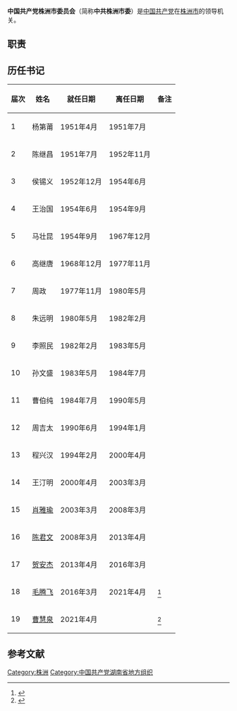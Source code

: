 {{Infobox PRCG
|中共机构名称=中国共产党株洲市委员会
|标志1=Danghui.svg
|格言1=[[为人民服务|为人民服务]]
|届数=
|任期始=
|任期终=
|人员名称=
|人员链接=
|职位1=书记
|人员1=
|职位2=副书记
|人员2=
|人数2=
|职位3=
|人员3=
|人数3=
|职位4=
|人员4=
|授权法源=[[中国共产党章程|中国共产党章程]]
|上级机构=[[中国共产党株洲市代表大会|中国共产党株洲市代表大会]]
|机构类型=
|行政级别=正地厅级
|常设机构=[[中国共产党株洲市委员会常务委员会|中国共产党株洲市委员会常务委员会]]
|本级纪检=[[中国共产党株洲市纪律检查委员会|中国共产党株洲市纪律检查委员会]]
|场所1=
|地址1=
|电话1=
|a=[[株洲市人民政府|株洲市人民政府]]
}}

'''中国共产党株洲市委员会'''（简称'''中共株洲市委'''）是[[中国共产党|中国共产党]]在[[株洲市|株洲市]]的领导机关。

== 职责 ==
{{:中国共产党地方组织}}

==历任书记==
{| class="wikitable"
|-
! 届次 !! 姓名 !! 就任日期 !! 离任日期 !! 备注
|-
| 1 || 杨第莆 || 1951年4月 || 1951年7月 || 
|-
| 2 || 陈继昌 || 1951年7月 || 1952年11月 || 
|-
| 3 || 侯锡义 || 1952年12月 || 1954年6月 || 
|-
| 4 || 王治国 || 1954年6月  || 1954年9月 || 
|-
| 5 || 马壮昆 || 1954年9月 || 1967年12月 || 
|-
| 6 || 高继唐 || 1968年12月 || 1977年11月 || 
|-
| 7 || 周政 || 1977年11月 || 1980年5月 ||  
|-
| 8 || 朱远明 || 1980年5月 || 1982年2月 || 
|-
| 9 || 李照民 || 1982年2月 || 1983年5月 || 
|-
| 10 || 孙文盛 || 1983年5月 || 1984年7月 || 
|-
| 11 || 曹伯纯 || 1984年7月 || 1990年5月 || 
|-
| 12 || 周吉太 || 1990年6月 || 1994年1月 || 
|-
| 13 || 程兴汉 || 1994年2月 || 2000年4月 ||  
|-
| 14 || 王汀明 || 2000年4月 || 2003年3月 || 
|-
| 15 || [[肖雅瑜|肖雅瑜]] || 2003年3月 || 2008年3月 || 
|-
| 16 || [[陈君文|陈君文]] || 2008年3月 || 2013年4月 || 
|-
| 17 || [[贺安杰|贺安杰]] || 2013年4月 || 2016年3月 || 
|-
| 18 || [[毛腾飞|毛腾飞]] || 2016年3月 || 2021年4月 ||<ref>{{cite news |url=http://district.ce.cn/newarea/sddy/201604/03/t20160403_10103130.shtml |title=毛腾飞接替贺安杰任株洲市委书记 阳卫国提名市长 |newspaper=ce.cn |date=2016-04-03 |accessdate=2021-01-26 |archive-date=2021-01-30 |archive-url=https://web.archive.org/web/20210130182224/http://district.ce.cn/newarea/sddy/201604/03/t20160403_10103130.shtml }}</ref>
|-
| 19 || [[曹慧泉|曹慧泉]] || 2021年4月 ||   ||<ref>{{cite news |url=http://district.ce.cn/newarea/sddy/202104/18/t20210418_36483510.shtml |title=曹慧泉任株洲市委书记 毛腾飞另有任用长 |newspaper=ce.cn |date=2021-04-18 |accessdate=2021-08-15 |archive-date=2021-12-08 |archive-url=https://web.archive.org/web/20211208055633/http://district.ce.cn/newarea/sddy/202104/18/t20210418_36483510.shtml }}</ref>
|}

==参考文献==
{{reflist}}
{{中華人民共和國株洲市正職領導人}}
{{湖南省各地市州|党委|中国共产党}}
{{DEFAULTSORT:Zhong中}}
[[Category:株洲|Category:株洲]]
[[Category:中国共产党湖南省地方组织|Category:中国共产党湖南省地方组织]]